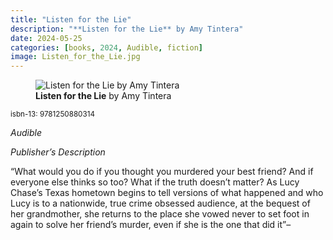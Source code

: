 ```yaml
---
title: "Listen for the Lie"
description: "**Listen for the Lie** by Amy Tintera"
date: 2024-05-25
categories: [books, 2024, Audible, fiction]
image: Listen_for_the_Lie.jpg
---
```

![**Listen for the Lie** by Amy Tintera](Listen_for_the_Lie.jpg){fig-align="left"}

<sup>isbn-13: 9781250880314</sup>

*Audible*

*Publisher's Description*

"What would you do if you thought you murdered your best friend? And if
everyone else thinks so too? What if the truth doesn't matter? As Lucy
Chase's Texas hometown begins to tell versions of what happened and who
Lucy is to a nationwide, true crime obsessed audience, at the bequest of
her grandmother, she returns to the place she vowed never to set foot in
again to solve her friend's murder, even if she is the one that did it"--